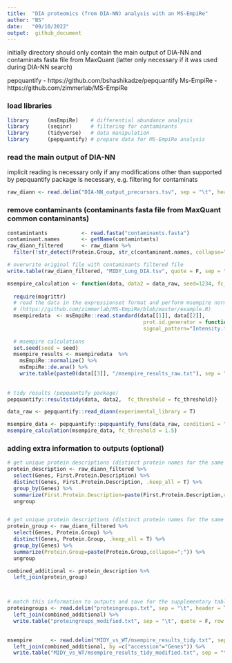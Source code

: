 ```yaml
---
title:  "DIA proteomics (from DIA-NN) analysis with an MS-EmpiRe"
author: "BS"
date:   "09/10/2022"
output:  github_document
---
```


initially directory should only contain the main output of DIA-NN and contaminats fasta file from MaxQuant (latter only necessary if it was used during DIA-NN search)

pepquantify - https://github.com/bshashikadze/pepquantify
Ms-EmpiRe   - https://github.com/zimmerlab/MS-EmpiRe

### load libraries
```r
library      (msEmpiRe)    # differential abundance analysis
library      (seqinr)      # filtering for contaminants
library      (tidyverse)   # data manipulation
library      (pepquantify) # prepare data for MS-EmpiRe analysis
```


### read the main output of DIA-NN
implicit reading is necessary only if any modifications other than supported by pepquantify package is necessary, e.g. filtering for contaminats
```r
raw_diann <- read.delim("DIA-NN_output_precursors.tsv", sep = "\t", header = T) 
```


### remove contaminants (contaminants fasta file from MaxQuant common contaminants)
```r
contamintants           <- read.fasta("contaminants.fasta")
contaminant.names       <- getName(contamintants) 
raw_diann_filtered      <- raw_diann %>% 
  filter(!str_detect(Protein.Group, str_c(contaminant.names, collapse="|")))

# overwrite original file with contaminants filtered file
write.table(raw_diann_filtered, "MIDY_Lung_DIA.tsv", quote = F, sep = "\t", row.names = F)
```



```r
msempire_calculation <- function(data, data2 = data_raw, seed=1234, fc_threshold = 1.5) {
  
  require(magrittr)
  # read the data in the expressionset format and perform msempire normalization and quantification  
  # (https://github.com/zimmerlab/MS-EmpiRe/blob/master/example.R)
  msempiredata  <- msEmpiRe::read.standard(data[[1]], data[[2]],
                                            prot.id.generator = function(pep) unlist(strsplit(pep, "\\.[0-9]*$"))[1],
                                            signal_pattern="Intensity.*")
  
  # msempire calculations
  set.seed(seed = seed)
  msempire_results <- msempiredata  %>%
    msEmpiRe::normalize() %>%
    msEmpiRe::de.ana() %>%
    write.table(paste0(data[[3]], "/msempire_results_raw.txt"), sep = "\t", row.names = F)
  
  
# tidy results (pepquantify package)
pepquantify::resultstidy(data, data2,  fc_threshold = fc_threshold)}
```


```r
data_raw <- pepquantify::read_diann(experimental_library = T)
```


```r
msempire_data <- pepquantify::pepquantify_funs(data_raw, condition1 = "MIDY", condition2 = "WT", imputation = TRUE)
msempire_calculation(msempire_data, fc_threshold = 1.5)
```

### adding extra information to outputs (optional)
```r
# get unique protein descriptions (distinct protein names for the same genes will be aggregated in one row separated by semicolon)
protein_description <- raw_diann_filtered %>% 
  select(Genes, First.Protein.Description) %>% 
  distinct(Genes, First.Protein.Description, .keep_all = T) %>% 
  group_by(Genes) %>% 
  summarize(First.Protein.Description=paste(First.Protein.Description,collapse=";")) %>% 
  ungroup


# get unique protein descriptions (distinct protein names for the same genes will be aggregated in one row separated by semicolon)
protein_group <- raw_diann_filtered %>% 
  select(Genes, Protein.Group) %>% 
  distinct(Genes, Protein.Group, .keep_all = T) %>% 
  group_by(Genes) %>% 
  summarize(Protein.Group=paste(Protein.Group,collapse=";")) %>% 
  ungroup

combined_additional <- protein_description %>% 
  left_join(protein_group)



# match this information to outputs and save for the supplementary tables
proteingroups <- read.delim("proteingroups.txt", sep = "\t", header = T) %>% 
  left_join(combined_additional) %>% 
  write.table("proteingroups_modified.txt", sep = "\t", quote = F, row.names = F)

  
msempire      <- read.delim("MIDY_vs_WT/msempire_results_tidy.txt", sep = "\t", header = T) %>% 
  left_join(combined_additional, by =c("accession"="Genes")) %>% 
  write.table("MIDY_vs_WT/msempire_results_tidy_modified.txt", sep = "\t", quote = F, row.names = F)
```




